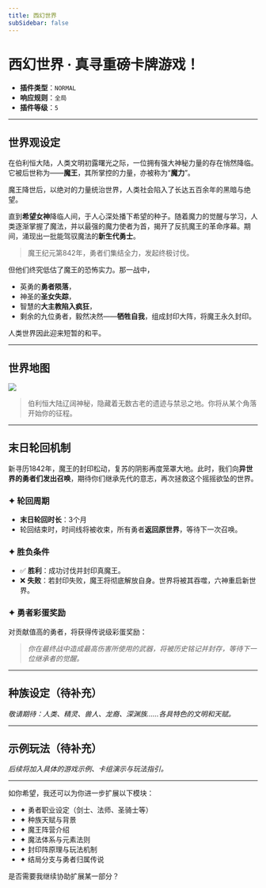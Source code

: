 ```yaml
---
title: 西幻世界
subSidebar: false
---
```



# 西幻世界 · 真寻重磅卡牌游戏！

- **插件类型**：`NORMAL`  
- **响应规则**：`全局`  
- **插件等级**：`5`  

---

## 世界观设定

在伯利恒大陆，人类文明初露曙光之际，一位拥有强大神秘力量的存在悄然降临。它被后世称为——**魔王**，其所掌控的力量，亦被称为“**魔力**”。

魔王降世后，以绝对的力量统治世界，人类社会陷入了长达五百余年的黑暗与绝望。

直到**希望女神**降临人间，于人心深处播下希望的种子。随着魔力的觉醒与学习，人类逐渐掌握了魔法，并以最强的魔力使者为首，揭开了反抗魔王的革命序幕。期间，涌现出一批能驾驭魔法的**新生代勇士**。

> 魔王纪元第842年，勇者们集结全力，发起终极讨伐。

但他们终究低估了魔王的恐怖实力。那一战中，  
- 英勇的**勇者陨落**，  
- 神圣的**圣女失踪**，  
- 智慧的**大主教陷入疯狂**，  
- 剩余的九位勇者，毅然决然——**牺牲自我**，组成封印大阵，将魔王永久封印。

人类世界因此迎来短暂的和平。

---

## 世界地图

![](/docs/builtin_plugins/card/map.png)

> 伯利恒大陆辽阔神秘，隐藏着无数古老的遗迹与禁忌之地。你将从某个角落开始你的征程。

---

## 末日轮回机制

新寻历1842年，魔王的封印松动，复苏的阴影再度笼罩大地。此时，我们向**异世界的勇者们发出召唤**，期待你们继承先代的意志，再次拯救这个摇摇欲坠的世界。

### ✦ 轮回周期

- **末日轮回时长**：3个月  
- 轮回结束时，时间线将被收束，所有勇者**返回原世界**，等待下一次召唤。

### ✦ 胜负条件

- ✅ **胜利**：成功讨伐并封印真魔王。  
- ❌ **失败**：若封印失败，魔王将彻底解放自身。世界将被其吞噬，六神重启新世界。

### ✦ 勇者彩蛋奖励

对贡献值高的勇者，将获得传说级彩蛋奖励：  
> *你在最终战中造成最高伤害所使用的武器，将被历史铭记并封存，等待下一位继承者的觉醒。*

---

## 种族设定（待补充）

_敬请期待：人类、精灵、兽人、龙裔、深渊族……各具特色的文明和天赋。_

---

## 示例玩法（待补充）

_后续将加入具体的游戏示例、卡组演示与玩法指引。_

---

如你希望，我还可以为你进一步扩展以下模块：

- ✦ 勇者职业设定（剑士、法师、圣骑士等）  
- ✦ 种族天赋与背景  
- ✦ 魔王阵营介绍  
- ✦ 魔法体系与元素法则  
- ✦ 封印阵原理与玩法机制  
- ✦ 结局分支与勇者归属传说

是否需要我继续协助扩展某一部分？
